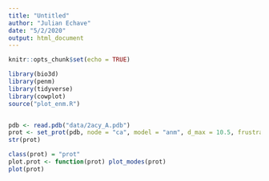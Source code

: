 ```yaml
---
title: "Untitled"
author: "Julian Echave"
date: "5/2/2020"
output: html_document
---
```


```r
knitr::opts_chunk$set(echo = TRUE)
```

```r
library(bio3d)
library(penm)
library(tidyverse)
library(cowplot)
source("plot_enm.R")


pdb <- read.pdb("data/2acy_A.pdb")
prot <- set_prot(pdb, node = "ca", model = "anm", d_max = 10.5, frustrated = F)
str(prot)

```
```r
class(prot) = "prot"
plot.prot <- function(prot) plot_modes(prot)
plot(prot)

```

